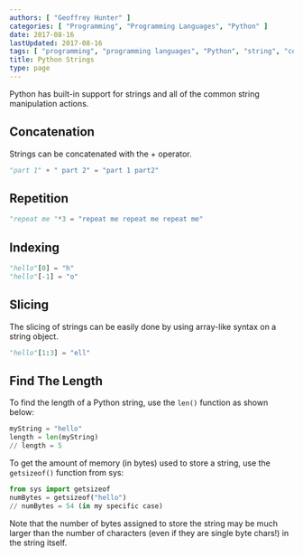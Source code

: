 ```yaml
---
authors: [ "Geoffrey Hunter" ]
categories: [ "Programming", "Programming Languages", "Python" ]
date: 2017-08-16
lastUpdated: 2017-08-16
tags: [ "programming", "programming languages", "Python", "string", "concatenation", "repetition", "indexing", "slicing", "length" ]
title: Python Strings
type: page
---
```


Python has built-in support for strings and all of the common string manipulation actions.

## Concatenation

Strings can be concatenated with the + operator.

```py    
"part 1" + " part 2" = "part 1 part2"
```

## Repetition

```py    
"repeat me "*3 = "repeat me repeat me repeat me"
```

## Indexing

```py    
"hello"[0] = "h"
"hello"[-1] = "o"
```

## Slicing

The slicing of strings can be easily done by using array-like syntax on a string object.

```py    
"hello"[1:3] = "ell"
```

## Find The Length

To find the length of a Python string, use the `len()` function as shown below:

```py    
myString = "hello"
length = len(myString)
// length = 5
```

To get the amount of memory (in bytes) used to store a string, use the `getsizeof()` function from sys:

```py    
from sys import getsizeof
numBytes = getsizeof("hello")
// numBytes = 54 (in my specific case)
```

Note that the number of bytes assigned to store the string may be much larger than the number of characters (even if they are single byte chars!) in the string itself.